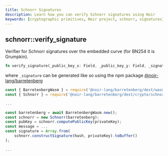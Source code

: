 ```yaml
---
title: Schnorr Signatures
description: Learn how you can verify Schnorr signatures using Noir
keywords: [cryptographic primitives, Noir project, schnorr, signatures]
---
```



## schnorr::verify_signature

Verifier for Schnorr signatures over the embedded curve (for BN254 it is Grumpkin).

```rust
fn verify_signature(_public_key_x: Field, _public_key_y: Field, _signature: [u8; 64], _message: [u8]) -> bool
```

where `_signature` can be generated like so using the npm package
[@noir-lang/barretenberg](https://www.npmjs.com/package/@noir-lang/barretenberg)

```js
const { BarretenbergWasm } = require('@noir-lang/barretenberg/dest/wasm');
const { Schnorr } = require('@noir-lang/barretenberg/dest/crypto/schnorr');

...

const barretenberg = await BarretenbergWasm.new();
const schnorr = new Schnorr(barretenberg);
const pubKey = schnorr.computePublicKey(privateKey);
const message = ...
const signature = Array.from(
    schnorr.constructSignature(hash, privateKey).toBuffer()
);

...
```

<BlackBoxInfo />
